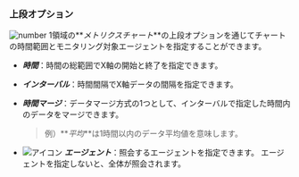 ### 上段オプション

![number 1](/img/number-01.png)領域の**_メトリクスチャート_**の上段オプションを通じてチャートの時間範囲とモニタリング対象エージェントを指定することができます。

-   **_時間_**：時間の総範囲でX軸の開始と終了を指定できます。

-   **_インターバル_**：時間間隔でX軸データの間隔を指定できます。

-   **_時間マージ_**：データマージ方式の1つとして、インターバルで指定した時間内のデータをマージできます。

    > 例）**_平均_**は1時間以内のデータ平均値を意味します。

-   ![アイコン](/img/ic-pageview.svg) **_エージェント_**：照会するエージェントを指定できます。 エージェントを指定しないと、全体が照会されます。
